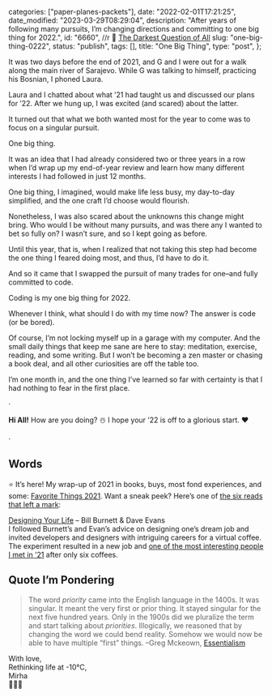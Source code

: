
  categories: ["paper-planes-packets"],
  date: "2022-02-01T17:21:25",
  date_modified: "2023-03-29T08:29:04",
  description:
    "After years of following many pursuits, I’m changing directions and committing to one big thing for 2022.",
  id: "6660",
  //r 💭 [The Darkest Question of All](/letters/paper-planes-packets-0319/)
  slug: "one-big-thing-0222",
  status: "publish",
  tags: [],
  title: "One Big Thing",
  type: "post",
};


It was two days before the end of 2021, and G and I were out for a walk along the main river of Sarajevo. While G was talking to himself, practicing his Bosnian, I phoned Laura.

Laura and I chatted about what ’21 had taught us and discussed our plans for ’22. After we hung up, I was excited (and scared) about the latter.

It turned out that what we both wanted most for the year to come was to focus on a singular pursuit.

One big thing.

It was an idea that I had already considered two or three years in a row when I’d wrap up my end-of-year review and learn how many different interests I had followed in just 12 months.

One big thing, I imagined, would make life less busy, my day-to-day simplified, and the one craft I’d choose would flourish.

Nonetheless, I was also scared about the unknowns this change might bring. Who would I be without many pursuits, and was there any I wanted to bet so fully on? I wasn’t sure, and so I kept going as before.

Until this year, that is, when I realized that not taking this step had become the one thing I feared doing most, and thus, I’d have to do it.

And so it came that I swapped the pursuit of many trades for one–and fully committed to code.

Coding is my one big thing for 2022.

Whenever I think, what should I do with my time now? The answer is code (or be bored).

Of course, I’m not locking myself up in a garage with my computer. And the small daily things that keep me sane are here to stay: meditation, exercise, reading, and some writing. But I won’t be becoming a zen master or chasing a book deal, and all other curiosities are off the table too.

I’m one month in, and the one thing I’ve learned so far with certainty is that I had nothing to fear in the first place.

·

**Hi All!** How are you doing? ☃️ I hope your ’22 is off to a glorious start. ❤️

·

## Words

⭐️ It’s here! My wrap-up of 2021 in books, buys, most fond experiences, and some: [Favorite Things 2021](/posts/favorite-things-2021/). Want a sneak peek? Here’s one of [the six reads that left a mark](/posts/favorite-things-2021/#books):

[Designing Your Life](/posts/read-100-books/#designing-your-life) – Bill Burnett & Dave Evans\
I followed Burnett’s and Evan’s advice on designing one’s dream job and invited developers and designers with intriguing careers for a virtual coffee. The experiment resulted in a new job and [one of the most interesting people I met in ’21](https://www.driesbos.com/) after only six coffees.

## Quote I’m Pondering

> The word _priority_ came into the English language in the 1400s. It was singular. It meant the very first or prior thing. It stayed singular for the next five hundred years. Only in the 1900s did we pluralize the term and start talking about _priorities_. Illogically, we reasoned that by changing the word we could bend reality. Somehow we would now be able to have multiple “first” things. –Greg Mckeown, [Essentialism](/posts/read-100-books/#essentialism)

With love,\
Rethinking life at -10°C,\
Mirha\
👩🏻‍💻
